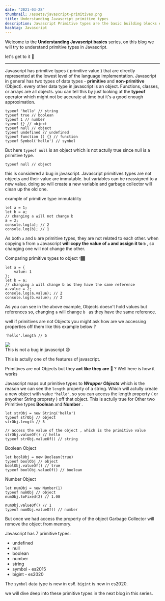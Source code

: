 ```yaml
---
date: "2021-03-28"
thumbnail: /assets/javascript-primitives.png
title: Understanding Javascript primitive types
description: Javascript Primitive types are the basic building blocks of Javascript. We will try to understand how they work.
hashtag: Javascript
---
```

Welcome to the **Understanding Javascript basics** series, on this blog we will try to understand primitive types in Javascript. 

let's get to it 🙂

---


Javascript has primitive types ( primitive value ) that are directly represented at the lowest level of the language implementation.
Javascript in general has two types of data types - **primitive** and **non-primitive** (Object).
every other data type in javascript is an object. Functions, classes, or arrays are all objects.
you can tell this by just looking at the **typeof** operator which might not be accurate at time but it's a good enough approximation.

```
typeof 'hello' // string
typeof true // boolean
typeof 1 // number
typeof {} // object
typeof null // object
typeof undefined // undefined
typeof function () {} // function
typeof Symbol('hello') // symbol
```

But here `typeof null` is an object which is not actully true since null is a primitive type.

```
typeof null // object
```

this is considered a bug in javascript.
Javascript primitives types are not objects and their value are immutable. but variables can be reassigned to a new value.
doing so will create a new variable and garbage collector will clean up the old one.

example of primitive type immutablity
```
let a = 1;
let b = a;
// changing a will not change b
a = 2;
console.log(a); // 2
console.log(b); // 1
```
As both `a` and `b` are primitive types, they are not related to each other.
when copying `b` from `a` Javascript **will copy the value of `a` and assign it to `b`** , so changing one will not change the other.

Comparing primitive types to object 👇🏾
```
let a = {
    value: 1
};
let b = a;
// changing a will change b as they have the same reference
a.value = 2;
console.log(a.value); // 2
console.log(b.value); // 2
``` 
As you can see in the above example, Objects doesn't hold values but references so, changing `a` will change `b ` as they have the same reference.

well if primitives are not Objects you might ask how are we accessing properties off them like this example below ?
```
'hello'.length // 5
```

<img src="https://media.giphy.com/media/3o7btPCcdNniyf0ArS/giphy.gif" />
<br />
This is not a bug in javascript 😄

This is actully one of the features of javascript. 

Primitives are not Objects but they **act like they are** 🤔 ? Well here is how it works

Javascript maps out primitive types to **_Wrapper Objects_** which is the reason we can see the `length` property of a string.
Which will actully create a new object with value `"hello"`, so you can access the length property ( or anyother String proprety ) off that object. This is actully true for Other two Primitive types **Boolean** and **Number** .

```
let strObj = new String('hello')
typeof strObj // object
strObj.length // 5

// access the value of the object , which is the primitive value
strObj.valueOf() // hello
typeof strObj.valueOf() // string
```

Boolean Object
```
let boolObj = new Boolean(true)
typeof boolObj // object
boolObj.valueOf() // true
typeof boolObj.valueOf() // boolean
```
Number Object
```
let numObj = new Number(1)
typeof numObj // object
numObj.toFixed(2) // 1.00

numObj.valueOf() // 1
typeof numObj.valueOf() // number
```

But once we had access the property of the object Garbage Collector will remove the object from memory.

Javascript has 7 primitive types:

- undefined
- null
- boolean
- number
- string
- symbol - es2015
- bigint - es2020


The `symbol` data type is new in es6.
`bigint` is new in es2020.

we will dive deep into these primitive types in the next blog in this series.

